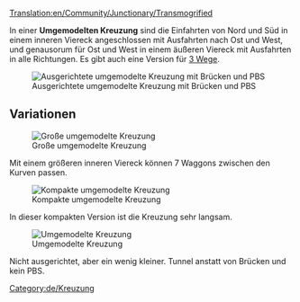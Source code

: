 [[Translation:en/Community/Junctionary/Transmogrified]]

{{de/Kreuzungsmenü}}
In einer '''Umgemodelten Kreuzung''' sind die Einfahrten von Nord und Süd in einem inneren Viereck angeschlossen mit Ausfahrten nach Ost und West, und genausorum für Ost und West in einem äußeren Viereck mit Ausfahrten in alle Richtungen. Es gibt auch eine Version für [[de/Community/Junctionary/Halb Umgemodelt|3 Wege]].

[[File:en/Transmogrified.aligned.png|frame|none|Ausgerichtete umgemodelte Kreuzung mit Brücken und PBS]]

{{de/Kreuzungskriterien|Mittel|2|0|1|5|0|1|0|1|0|0|0||Ausgefallene Züge blockieren nur die eine Strecke.|

* Maximale Signaldichte: 6
* Minimaler Platz bei Doppelkurven: 5 5 (Diagonal)
* Fläche: 12 x 12 (50 Extra-Felder)

}}

==Variationen==

[[File:en/ttd.transmogrified.large.png|frame|none|Große umgemodelte Kreuzung]]

Mit einem größeren inneren Viereck können 7 Waggons zwischen den Kurven passen.

[[File:en/ttd.transmogrified.compact.png|frame|none|Kompakte umgemodelte Kreuzung]]

In dieser kompakten Version ist die Kreuzung sehr langsam.

[[File:en/ttd.transmogrified.deblock.png|frame|none|Umgemodelte Kreuzung]]

Nicht ausgerichtet, aber ein wenig kleiner. Tunnel anstatt von Brücken und kein PBS.

[[Category:de/Kreuzung]]